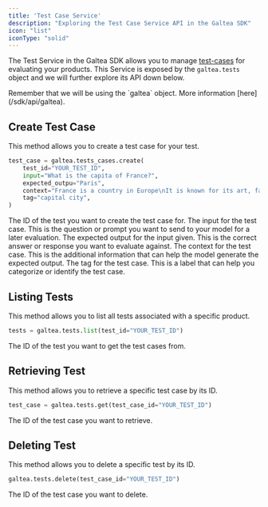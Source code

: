 ```yaml
---
title: 'Test Case Service'
description: "Exploring the Test Case Service API in the Galtea SDK"
icon: "list"
iconType: "solid"
---
```


The Test Service in the Galtea SDK allows you to manage [test-cases](/concepts/product/test-case) for evaluating your products.
This Service is exposed by the `galtea.tests` object and we will further explore its API down below.

<Info>
  Remember that we will be using the `galtea` object. More information [here](/sdk/api/galtea).
</Info>

## Create Test Case

This method allows you to create a test case for your test.

```python
test_case = galtea.tests_cases.create(
    test_id="YOUR_TEST_ID",
    input="What is the capita of France?",
    expected_outpu="Paris",
    context="France is a country in Europe\nIt is known for its art, fashion, and culture\nThe capital of France is Paris\nParis is known for its cafe culture and landmarks like the Eiffel Tower",
    tag="capital city",
)
```

<ResponseField name="test_id" type="string" required>
  The ID of the test you want to create the test case for.
</ResponseField>

<ResponseField name="input" type="string" required>
  The input for the test case. This is the question or prompt you want to send to your model for a later evaluation.
</ResponseField>

<ResponseField name="expected_output" type="string">
  The expected output for the input given. This is the correct answer or response you want to evaluate against.
</ResponseField>

<ResponseField name="context" type="string">
  The context for the test case. This is the additional information that can help the model generate the expected output.
</ResponseField>

<ResponseField name="tag" type="string">
  The tag for the test case. This is a label that can help you categorize or identify the test case.
</ResponseField>

## Listing Tests

This method allows you to list all tests associated with a specific product.

```python
tests = galtea.tests.list(test_id="YOUR_TEST_ID")
```
<ResponseField name="test_id" type="string" required>
  The ID of the test you want to get the test cases from.
</ResponseField>

## Retrieving Test

This method allows you to retrieve a specific test case by its ID.

```python
test_case = galtea.tests.get(test_case_id="YOUR_TEST_ID")
```
<ResponseField name="test_case_id" type="string" required>
  The ID of the test case you want to retrieve.
</ResponseField>

## Deleting Test

This method allows you to delete a specific test by its ID.

```python
galtea.tests.delete(test_case_id="YOUR_TEST_ID")
```

<ResponseField name="test_case_id" type="string" required>
  The ID of the test case you want to delete.
</ResponseField>


